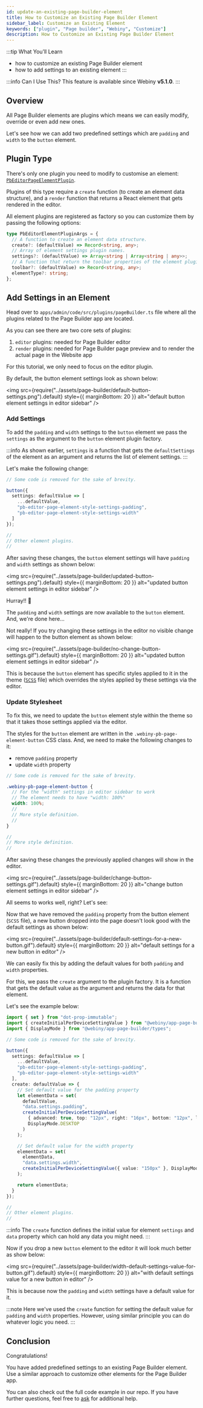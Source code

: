 ```yaml
---
id: update-an-existing-page-builder-element
title: How to Customize an Existing Page Builder Element
sidebar_label: Customize an Existing Element
keywords: ["plugin", "Page builder", "Webiny", "Customize"]
description: How to Customize an Existing Page Builder Element
---
```


<!-- Always include this section on top of the page. -->

:::tip What You’ll Learn

- how to customize an existing Page Builder element
- how to add settings to an existing element
:::

<!-- Include this when needed (e.g. when explaining a feature that was introduced in a specific Webiny version) -->

:::info Can I Use This?
This feature is available since Webiny **v5.1.0**.
:::

## Overview

All Page Builder elements are plugins which means we can easily modify, override or even add new ones.
<!-- TODO: Add an info section about What are plugins? And how we use them in Webiny? -->
Let's see how we can add two predefined settings which are `padding` and `width` to the `button` element.

## Plugin Type

There's only one plugin you need to modify to customise an element: [`PbEditorPageElementPlugin`](/docs/references/page-builder/plugins#pb-editor-page-element).

Plugins of this type require a `create` function (to create an element data structure), and a `render` function that returns a React element that gets rendered in the editor.

All element plugins are registered as factory so you can customize them by passing the following options:

```ts title="@webiny/app-page-builder/types"
type PbEditorElementPluginArgs = {
  // A function to create an element data structure.
  create?: (defaultValue) => Record<string, any>;
  // Array of element settings plugin names.
  settings?: (defaultValue) => Array<string | Array<string | any>>;
  // A function that return the toolbar properties of the element plugin.
  toolbar?: (defaultValue) => Record<string, any>;
  elementType?: string;
};
```

## Add Settings in an Element

Head over to `apps/admin/code/src/plugins/pageBuilder.ts` file where all the plugins related to the Page Builder app are located.

As you can see there are two core sets of plugins:

1. `editor` plugins: needed for Page Builder editor
2. `render` plugins: needed for Page Builder page preview and to render the actual page in the Website app

For this tutorial, we only need to focus on the editor plugin.

By default, the button element settings look as shown below:

<!-- vale off -->

<img
  src={require("../assets/page-builder/default-button-settings.png").default}
  style={{ marginBottom: 20 }}
  alt="default button element settings in editor sidebar"
/>

<!-- vale on -->

### Add Settings

To add the `padding` and `width` settings to the `button` element we pass the `settings` as the argument to the `button` element plugin factory.

:::info
As shown earlier, `settings` is a function that gets the `defaultSettings` of the element as an argument and returns the list of element settings.
:::

Let's make the following change:

```ts title="apps/admin/code/src/plugins/pageBuilder/editorPlugins.ts"
// Some code is removed for the sake of brevity.

button({
  settings: defaultValue => [
    ...defaultValue,
    "pb-editor-page-element-style-settings-padding",
    "pb-editor-page-element-style-settings-width"
  ]
});

//
// Other element plugins.
//
```

After saving these changes, the `button` element settings will have `padding` and `width` settings as shown below:

<!-- vale off -->

<img
  src={require("../assets/page-builder/updated-button-settings.png").default}
  style={{ marginBottom: 20 }}
  alt="updated button element settings in editor sidebar"
/>

<!-- vale on -->

Hurray!! 🥳

The `padding` and `width` settings are now available to the `button` element. And, we're done here...

Not really! If you try changing these settings in the editor no visible change will happen to the button element as shown below:

<!-- vale off -->

<img
  src={require("../assets/page-builder/no-change-button-settings.gif").default}
  style={{ marginBottom: 20 }}
  alt="updated button element settings in editor sidebar"
/>

<!-- vale on -->

This is because the `button` element has specific styles applied to it in the theme ([`SCSS`](https://github.com/webiny/webiny-js/blob/next/apps/theme/pageBuilder/styles/elements/button.scss#L50) file)
which overrides the styles applied by these settings via the editor.

### Update Stylesheet

To fix this, we need to update the `button` element style within the theme
so that it takes those settings applied via the editor.
<!-- TODO: Add link to the theme article. -->

The styles for the `button` element are written in the `.webiny-pb-page-element-button` CSS class.
And, we need to make the following changes to it:

- remove `padding` property
- update `width` property

```scss title="apps/theme/pageBuilder/styles/elements/button.scss"
// Some code is removed for the sake of brevity.

.webiny-pb-page-element-button {
  // For the "width" settings in editor sidebar to work
  // The element needs to have "width: 100%"
  width: 100%;
  //
  // More style definition.
  //
}

//
// More style definition.
//
```

After saving these changes the previously applied changes will show in the editor.

<!-- vale off -->

<img
  src={require("../assets/page-builder/change-button-settings.gif").default}
  style={{ marginBottom: 20 }}
  alt="change button element settings in editor sidebar"
/>

<!-- vale on -->

All seems to works well, right? Let's see:

Now that we have removed the `padding` property from the button element (`SCSS` file),
a new button dropped into the page doesn't look good with the default settings as shown below:

<!-- vale off -->

<img
  src={require("../assets/page-builder/default-settings-for-a-new-button.gif").default}
  style={{ marginBottom: 20 }}
  alt="default settings for a new button in editor"
/>

<!-- vale on -->

We can easily fix this by adding the default values for both `padding` and `width` properties.

For this, we pass the `create` argument to the plugin factory.
It is a function that gets the default value as the argument and returns the data for that element.

Let's see the example below:

```ts {9-33} title="apps/admin/code/src/plugins/pageBuilder/editorPlugins.ts"
import { set } from "dot-prop-immutable";
import { createInitialPerDeviceSettingValue } from "@webiny/app-page-builder/editor/plugins/elementSettings/elementSettingsUtils";
import { DisplayMode } from "@webiny/app-page-builder/types";

// Some code is removed for the sake of brevity.

button({
  settings: defaultValue => [
    ...defaultValue,
    "pb-editor-page-element-style-settings-padding",
    "pb-editor-page-element-style-settings-width"
  ],
  create: defaultValue => {
    // Set default value for the padding property
    let elementData = set(
      defaultValue,
      "data.settings.padding",
      createInitialPerDeviceSettingValue(
        { advanced: true, top: "12px", right: "16px", bottom: "12px", left: "16px" },
        DisplayMode.DESKTOP
      )
    );

    // Set default value for the width property
    elementData = set(
      elementData,
      "data.settings.width",
      createInitialPerDeviceSettingValue({ value: "150px" }, DisplayMode.DESKTOP)
    );

    return elementData;
  }
});

//
// Other element plugins.
//
```

:::info
The `create` function defines the initial value for element `settings` and `data` property which can hold any data you might need.
:::

Now if you drop a new `button` element to the editor it will look much better as show below:

<!-- vale off -->

<img
  src={require("../assets/page-builder/width-default-settings-value-for-button.gif").default}
  style={{ marginBottom: 20 }}
  alt="with default settings value for a new button in editor"
/>

<!-- vale on -->

This is because now the `padding` and `width` settings have a default value for it.

:::note
Here we've used the `create` function for setting the default value for `padding` and `width` properties.
However, using similar principle you can do whatever logic you need.
:::

## Conclusion

Congratulations!

You have added predefined settings to an existing Page Builder element.
Use a similar approach to customize other elements for the Page Builder app.

You can also check out the full code example in our repo. If you have further questions, feel free to [ask](https://www.webiny.com/slack/) for additional help.
